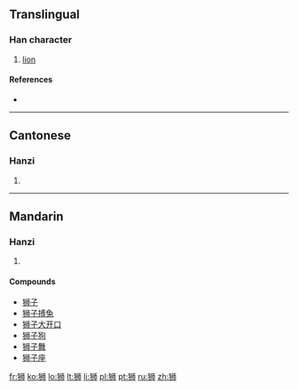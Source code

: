 {{also|獅}}
==Translingual==

===Han character===
{{Han char|rn=94|rad=犬|as=06|sn=9|four=|canj=大竹中中月 (KHLLB)}}

# [[lion]]

====References====
* {{Han ref|kx=0711.101|hdz=21344.020|uh=72EE|ud=29422}}

----

==Cantonese==

===Hanzi===
{{yue-hanzi|jyut=|y=si1|tra=獅}}

# {{defn|Cantonese|sort=犬06}}

----

==Mandarin==

===Hanzi===
{{cmn-hanzi|tra=獅|pin=[[shī]] ([[shi1]])|wg=shih<sup>1</sup>}}

# {{defn|Mandarin|sort=犬06}}

====Compounds====
* [[狮子]]
* [[狮子搏兔]]
* [[狮子大开口]]
* [[狮子狗]]
* [[狮子舞]]
* [[狮子座]]

[[fr:狮]]
[[ko:狮]]
[[lo:狮]]
[[lt:狮]]
[[li:狮]]
[[pl:狮]]
[[pt:狮]]
[[ru:狮]]
[[zh:狮]]